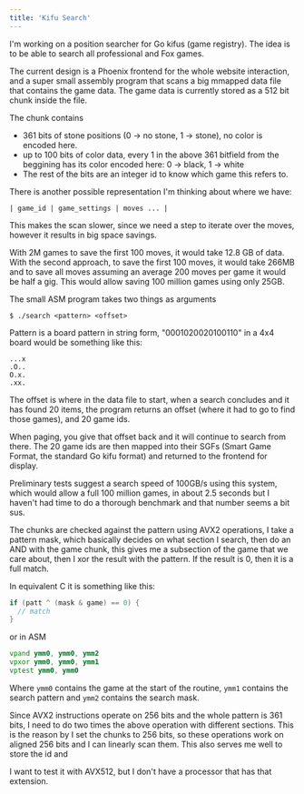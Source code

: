 ```yaml
---
title: 'Kifu Search'
---
```



I'm working on a position searcher for Go kifus (game registry). The idea is to be able to search all professional and
Fox games.

The current design is a Phoenix frontend for the whole website interaction, and a super small assembly program that
scans a big mmapped data file that contains the game data. The game data is currently stored as a 512 bit chunk inside the
file.

The chunk contains

* 361 bits of stone positions (0 -> no stone, 1 -> stone), no color is encoded here.
* up to 100 bits of color data, every 1 in the above 361 bitfield from the beggining has its color encoded here: 0 -> black, 1 -> white
* The rest of the bits are an integer id to know which game this refers to.


There is another possible representation I'm thinking about where we have:

```
| game_id | game_settings | moves ... |
```

This makes the scan slower, since we need a step to iterate over the moves, however it results in big space savings.

With 2M games to save the first 100 moves, it would take 12.8 GB of data.
With the second approach, to save the first 100 moves, it would take 266MB and to save all moves assuming an average 200 moves per game
it would be half a gig. This would allow saving 100 million games using only 25GB.

The small ASM program takes two things as arguments

```
$ ./search <pattern> <offset>
```

Pattern is a board pattern in string form, "0001020020100110" in a 4x4 board would be something like this:

```
...x
.O..
O.x.
.xx.
```

The offset is where in the data file to start, when a search concludes and it has found 20 items, the program returns an offset (where it
had to go to find those games), and 20 game ids.

When paging, you give that offset back and it will continue to search from there.
The 20 game ids are then mapped into their SGFs (Smart Game Format, the standard Go kifu format) and returned to the frontend for display.

Preliminary tests suggest a search speed of 100GB/s using this system, which would allow a full 100 million games, in about 2.5 seconds but
I haven't had time to do a thorough benchmark and that number seems a bit sus.

The chunks are checked against the pattern using AVX2 operations, I take a pattern mask, which basically decides on what section I search, then do an AND with the game chunk, this gives me
a subsection of the game that we care about, then I xor the result with the pattern. If the result is 0, then it is a full match.

In equivalent C it is something like this:
```c
if (patt ^ (mask & game) == 0) {
  // match
}
```

or in ASM
```asm
vpand ymm0, ymm0, ymm2
vpxor ymm0, ymm0, ymm1
vptest ymm0, ymm0
```

Where `ymm0` contains the game at the start of the routine, `ymm1` contains the search pattern and `ymm2` contains the search mask.

Since AVX2 instructions operate on 256 bits and the whole pattern is 361 bits, I need to do two times the above operation with different sections. This is the reason by I
set the chunks to 256 bits, so these operations work on aligned 256 bits and I can linearly scan them. This also serves me well to
store the id and 

I want to test it with AVX512, but I don't have a processor that has that extension.